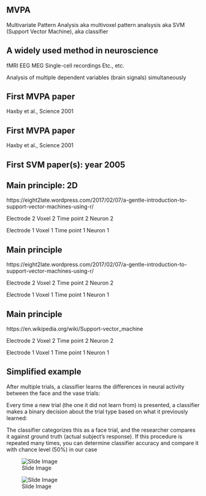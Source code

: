 ## MVPA

Multivariate Pattern Analysis
aka multivoxel pattern analsysis
aka SVM (Support Vector Machine), aka classifier

::: {.notes}

:::

## A widely used method in neuroscience

fMRI
EEG
MEG
Single-cell recordings
Etc., etc.

Analysis of multiple dependent variables (brain signals) simultaneously

::: {.notes}

:::

## First MVPA paper

Haxby et al., Science 2001

::: {.notes}

:::

## First MVPA paper

Haxby et al., Science 2001

::: {.notes}

:::

## First SVM paper(s): year 2005

::: {.notes}

:::

## Main principle: 2D

https://eight2late.wordpress.com/2017/02/07/a-gentle-introduction-to-support-vector-machines-using-r/

Electrode 2
Voxel 2
Time point 2
Neuron 2

Electrode 1
Voxel 1
Time point 1
Neuron 1

::: {.notes}

:::

## Main principle

https://eight2late.wordpress.com/2017/02/07/a-gentle-introduction-to-support-vector-machines-using-r/

Electrode 2
Voxel 2
Time point 2
Neuron 2

Electrode 1
Voxel 1
Time point 1
Neuron 1

::: {.notes}

:::

## Main principle

https://en.wikipedia.org/wiki/Support-vector_machine

Electrode 2
Voxel 2
Time point 2
Neuron 2

Electrode 1
Voxel 1
Time point 1
Neuron 1

::: {.notes}

:::

## Simplified example

After multiple trials, a classifier learns the differences in neural activity between the face and the vase trials:

Every time a new trial (the one it did not learn from) is presented, a classifier makes a binary decision about the trial type based on what it previously learned:

The classifier categorizes this as a face trial, and the researcher compares it against ground truth (actual subject’s response). If this procedure is repeated many times, you can determine classifier accuracy and compare it with chance level (50%) in our case

![Slide Image](images/slide_9_img.png)

![Slide Image](images/slide_9_img.png)

::: {.notes}

:::

